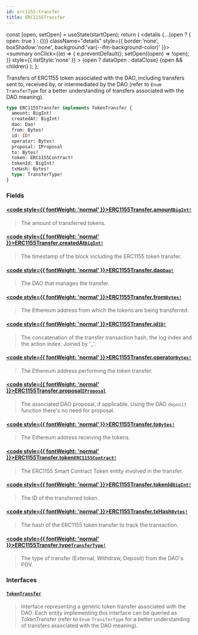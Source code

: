 ```yaml
---
id: erc1155-transfer
title: ERC1155Transfer
---
```









  const [open, setOpen] = useState(startOpen);
  return (
    <details {...(open ? { open: true } : {})} className="details" style={{ border:'none', boxShadow:'none', background:'var(--ifm-background-color)' }}>
      <summary
        onClick={(e) => {
          e.preventDefault();
          setOpen((open) => !open);
        }}
        style={{ listStyle:'none' }}
      >
      {open ? dataOpen : dataClose}
      </summary>
      {open && children}
    </details>
  );
};








Transfers of ERC1155 token associated with the DAO, including transfers sent to, received by, or intermediated by the DAO (refer to `Enum` `TransferType` for a better understanding of transfers associated with the DAO meaning).


```graphql
type ERC1155Transfer implements TokenTransfer {
  amount: BigInt!
  createdAt: BigInt!
  dao: Dao!
  from: Bytes!
  id: ID!
  operator: Bytes!
  proposal: IProposal
  to: Bytes!
  token: ERC1155Contract!
  tokenId: BigInt!
  txHash: Bytes!
  type: TransferType!
}
```




### Fields

#### [<code style={{ fontWeight: 'normal' }}>ERC1155Transfer.<b>amount</b></code>](#)<Bullet />[`BigInt!`](/docs/subgraph/reference-guide/scalars/big-int) <Badge class="badge badge--secondary" text="non-null"/> <Badge class="badge badge--secondary" text="scalar"/> 
> 
> 
>  The amount of transferred tokens. 
> 

#### [<code style={{ fontWeight: 'normal' }}>ERC1155Transfer.<b>createdAt</b></code>](#)<Bullet />[`BigInt!`](/docs/subgraph/reference-guide/scalars/big-int) <Badge class="badge badge--secondary" text="non-null"/> <Badge class="badge badge--secondary" text="scalar"/> 
> 
> 
>  The timestamp of the block including the ERC1155 token transfer. 
> 

#### [<code style={{ fontWeight: 'normal' }}>ERC1155Transfer.<b>dao</b></code>](#)<Bullet />[`Dao!`](/docs/subgraph/reference-guide/objects/dao) <Badge class="badge badge--secondary" text="non-null"/> <Badge class="badge badge--secondary" text="object"/> 
> 
> 
>  The DAO that manages the transfer. 
> 

#### [<code style={{ fontWeight: 'normal' }}>ERC1155Transfer.<b>from</b></code>](#)<Bullet />[`Bytes!`](/docs/subgraph/reference-guide/scalars/bytes) <Badge class="badge badge--secondary" text="non-null"/> <Badge class="badge badge--secondary" text="scalar"/> 
> 
> 
>  The Ethereum address from which the tokens are being transferred. 
> 

#### [<code style={{ fontWeight: 'normal' }}>ERC1155Transfer.<b>id</b></code>](#)<Bullet />[`ID!`](/docs/subgraph/reference-guide/scalars/id) <Badge class="badge badge--secondary" text="non-null"/> <Badge class="badge badge--secondary" text="scalar"/> 
> 
> 
>  The concatenation of the transfer transaction hash, the log index and the action index. Joined by '_'. 
> 

#### [<code style={{ fontWeight: 'normal' }}>ERC1155Transfer.<b>operator</b></code>](#)<Bullet />[`Bytes!`](/docs/subgraph/reference-guide/scalars/bytes) <Badge class="badge badge--secondary" text="non-null"/> <Badge class="badge badge--secondary" text="scalar"/> 
> 
> 
>  The Ethereum address performing the token transfer. 
> 

#### [<code style={{ fontWeight: 'normal' }}>ERC1155Transfer.<b>proposal</b></code>](#)<Bullet />[`IProposal`](/docs/subgraph/reference-guide/interfaces/iproposal) <Badge class="badge badge--secondary" text="interface"/> 
> 
> 
>  The associated DAO proposal, if applicable. Using the DAO `deposit` function there's no need for proposal. 
> 

#### [<code style={{ fontWeight: 'normal' }}>ERC1155Transfer.<b>to</b></code>](#)<Bullet />[`Bytes!`](/docs/subgraph/reference-guide/scalars/bytes) <Badge class="badge badge--secondary" text="non-null"/> <Badge class="badge badge--secondary" text="scalar"/> 
> 
> 
>  The Ethereum address receiving the tokens. 
> 

#### [<code style={{ fontWeight: 'normal' }}>ERC1155Transfer.<b>token</b></code>](#)<Bullet />[`ERC1155Contract!`](/docs/subgraph/reference-guide/objects/erc1155-contract) <Badge class="badge badge--secondary" text="non-null"/> <Badge class="badge badge--secondary" text="object"/> 
> 
> 
>  The ERC1155 Smart Contract Token entity involved in the transfer. 
> 

#### [<code style={{ fontWeight: 'normal' }}>ERC1155Transfer.<b>tokenId</b></code>](#)<Bullet />[`BigInt!`](/docs/subgraph/reference-guide/scalars/big-int) <Badge class="badge badge--secondary" text="non-null"/> <Badge class="badge badge--secondary" text="scalar"/> 
> 
> 
>  The ID of the transferred token. 
> 

#### [<code style={{ fontWeight: 'normal' }}>ERC1155Transfer.<b>txHash</b></code>](#)<Bullet />[`Bytes!`](/docs/subgraph/reference-guide/scalars/bytes) <Badge class="badge badge--secondary" text="non-null"/> <Badge class="badge badge--secondary" text="scalar"/> 
> 
> 
>  The hash of the ERC1155 token transfer to track the transaction. 
> 

#### [<code style={{ fontWeight: 'normal' }}>ERC1155Transfer.<b>type</b></code>](#)<Bullet />[`TransferType!`](/docs/subgraph/reference-guide/enums/transfer-type) <Badge class="badge badge--secondary" text="non-null"/> <Badge class="badge badge--secondary" text="enum"/> 
> 
> 
>  The type of transfer (External, Withdraw, Deposit) from the DAO's POV. 
> 

### Interfaces

#### [`TokenTransfer`](/docs/subgraph/reference-guide/interfaces/token-transfer) <Badge class="badge badge--secondary" text="interface"/> 
> 
> 
> Interface representing a generic token transfer associated with the DAO. Each entity implementing this interface can be queried as TokenTransfer (refer to `Enum` `TransferType` for a better understanding of transfers associated with the DAO meaning).
> 





